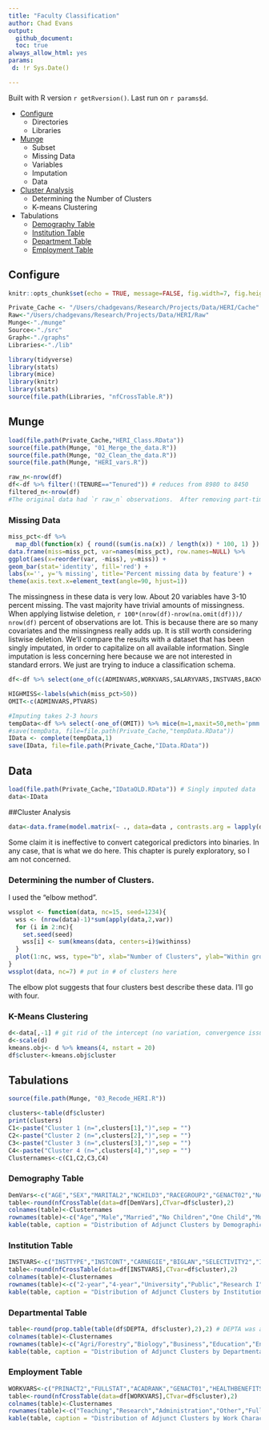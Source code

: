 ```yaml
---
title: "Faculty Classification"
author: Chad Evans
output: 
  github_document:
  toc: true
always_allow_html: yes
params:
 d: !r Sys.Date() 

---
```

Built with R version `r getRversion()`.  Last run on `r params$d`.

* [Configure](#configure)
    + Directories
    + Libraries
* [Munge](#munge)
    + Subset
    + Missing Data
    + Variables
    + Imputation
    + Data
* [Cluster Analysis](#cluster-analysis)
    + Determining the Number of Clusters
    + K-means Clustering
* Tabulations
    + [Demography Table](#demography-table)
    + [Institution Table](#institution-table)
    + [Department Table](#departmental-table)
    + [Employment Table](#employment-table)

## Configure
```r
knitr::opts_chunk$set(echo = TRUE, message=FALSE, fig.width=7, fig.height=7, fig.path='graphs/', cache.path ='cache/')
```

```r
Private_Cache <- "/Users/chadgevans/Research/Projects/Data/HERI/Cache"
Raw<-"/Users/chadgevans/Research/Projects/Data/HERI/Raw"
Munge<-"./munge"
Source<-"./src"
Graph<-"./graphs"
Libraries<-"./lib"
```

```r
library(tidyverse)
library(stats)
library(mice)
library(knitr)
library(stats)
source(file.path(Libraries, "nfCrossTable.R"))
```

## Munge
```r
load(file.path(Private_Cache,"HERI_Class.RData"))
source(file.path(Munge, "01_Merge_the_data.R"))
source(file.path(Munge, "02_Clean_the_data.R"))
source(file.path(Munge, "HERI_vars.R"))
```

```r
raw_n<-nrow(df)
df<-df %>% filter(!(TENURE=="Tenured")) # reduces from 8980 to 8450
filtered_n<-nrow(df)
#The original data had `r raw_n` observations.  After removing part-time faculty with Tenure, we have a total of #`r filtered_n`.  This is a decrease of `r (raw_n-filtered_n)/raw_n`.
```

### Missing Data

```r
miss_pct<-df %>%
  map_dbl(function(x) { round((sum(is.na(x)) / length(x)) * 100, 1) })
data.frame(miss=miss_pct, var=names(miss_pct), row.names=NULL) %>%
ggplot(aes(x=reorder(var, -miss), y=miss)) +
geom_bar(stat='identity', fill='red') +
labs(x='', y='% missing', title='Percent missing data by feature') +
theme(axis.text.x=element_text(angle=90, hjust=1))
```

The missingness in these data is very low.  About 20 variables have 3-10 percent missing.  The vast majority have trivial amounts of missingness.  When applying listwise deletion, `r 100*(nrow(df)-nrow(na.omit(df)))/ nrow(df)` percent of observations are lot.  This is because there are so many covariates and the missingness really adds up.  It is still worth considering listwise deletion.  We'll compare the results with a dataset that has been singly imputated, in order to capitalize on all available information.  Single imputation is less concerning here because we are not interested in standard errors.  We just are trying to induce a classification schema. 


```r
df<-df %>% select(one_of(c(ADMINVARS,WORKVARS,SALARYVARS,INSTVARS,BACKVARS,ATTITUDEVARS,OTHERVARS,PROFDEVVARS, FACTORVARS, PRODUCTIVITYVARS,STRESSVARS,SATISVARS,PTVARS)))

HIGHMISS<-labels(which(miss_pct>50))
OMIT<-c(ADMINVARS,PTVARS)
```

```r
#Imputing takes 2-3 hours
tempData<-df %>% select(-one_of(OMIT)) %>% mice(m=1,maxit=50,meth='pmm',seed=500)
#save(tempData, file=file.path(Private_Cache,"tempData.RData"))
IData <- complete(tempData,1)
save(IData, file=file.path(Private_Cache,"IData.RData"))
```

## Data
```r
load(file.path(Private_Cache,"IDataOLD.RData")) # Singly imputed data
data<-IData
```

##Cluster Analysis

```r
data<-data.frame(model.matrix(~ ., data=data , contrasts.arg = lapply(data[,sapply(data, is.factor)], contrasts, contrasts=FALSE)))
```

Some claim it is ineffective to convert categorical predictors into binaries.  In any case, that is what we do here.  This chapter is purely exploratory, so I am not concerned.

### Determining the number of Clusters.
I used the "elbow method".
```r
wssplot <- function(data, nc=15, seed=1234){
  wss <- (nrow(data)-1)*sum(apply(data,2,var))
  for (i in 2:nc){
    set.seed(seed)
    wss[i] <- sum(kmeans(data, centers=i)$withinss)
  }
  plot(1:nc, wss, type="b", xlab="Number of Clusters", ylab="Within groups sum of squares", main="Determining the Number of Clusters")
}
wssplot(data, nc=7) # put in # of clusters here
```

The elbow plot suggests that four clusters best describe these data.  I'll go with four.

### K-Means Clustering
```r
d<-data[,-1] # git rid of the intercept (no variation, convergence issues)
d<-scale(d)
kmeans.obj<- d %>% kmeans(4, nstart = 20)
df$cluster<-kmeans.obj$cluster
```

## Tabulations
```r
source(file.path(Munge, "03_Recode_HERI.R"))
```

```r
clusters<-table(df$cluster)
print(clusters)
C1<-paste("Cluster 1 (n=",clusters[1],")",sep = "")
C2<-paste("Cluster 2 (n=",clusters[2],")",sep = "")
C3<-paste("Cluster 3 (n=",clusters[3],")",sep = "")
C4<-paste("Cluster 4 (n=",clusters[4],")",sep = "")
Clusternames<-c(C1,C2,C3,C4)
```

### Demography Table

```r
DemVars<-c("AGE","SEX","MARITAL2","NCHILD3","RACEGROUP2","GENACT02","NATENGSP","DEGEARN2","DEGWORK2")
table<-round(nfCrossTable(data=df[DemVars],CTvar=df$cluster),2)
colnames(table)<-Clusternames
rownames(table)<-c("Age","Male","Married","No Children","One Child","Multiple Children","White","Citizen","Native English","BA or Less","Prof Degree","Ph.D.","Working on a Degree")
kable(table, caption = "Distribution of Adjunct Clusters by Demographic Characteristics")
```

### Institution Table

```r
INSTVARS<-c("INSTTYPE","INSTCONT","CARNEGIE","BIGLAN","SELECTIVITY2","INSTDESCR03","INSTDESCR08","INSTOPN10","INSTOPN11")
table<-round(nfCrossTable(data=df[INSTVARS],CTvar=df$cluster),2)
colnames(table)<-Clusternames
rownames(table)<-c("2-year","4-year","University","Public","Research I","Research II","R3/Doctoral","Bachelors/Masters","Associates","Other Inst.","Hard/Applied","Hard/Pure","Soft/Applied","Soft/Pure","Other Biglan","Highly Selective","Faculty very respectful","Administators very considerate","Research valued","Teaching valued")
kable(table, caption = "Distribution of Adjunct Clusters by Institutional Characteristics")
```

### Departmental Table

```r
table<-round(prop.table(table(df$DEPTA, df$cluster),2),2) # DEPTA was aggregated by HERI
colnames(table)<-Clusternames
rownames(table)<-c("Agri/Forestry","Biology","Business","Education","Engineering","English","Fine Arts","Health-related","History/PoliSci","Humanities","Math/Stats","Non-technical","Technical","Physical Sciences","Social Sciences")
kable(table, caption = "Distribution of Adjunct Clusters by Departmental Characteristics")
```

### Employment Table

```r
WORKVARS<-c("PRINACT2","FULLSTAT","ACADRANK","GENACT01","HEALTHBENEFITS", "RETIREBENEFITS","SALARYALL","COURSENUM","PROFDEVFAC")
table<-round(nfCrossTable(data=df[WORKVARS],CTvar=df$cluster),2)
colnames(table)<-Clusternames
rownames(table)<-c("Teaching","Research","Administration","Other","Full-time","Assistant Professor","Associate Professor","Instructor","Lecturer","Professor","Union member","Health benefits","Retirement","Avg. Salary","Avg. Courses","Prof. Dev. Rating")
kable(table, caption = "Distribution of Adjunct Clusters by Work Characteristics")

```
